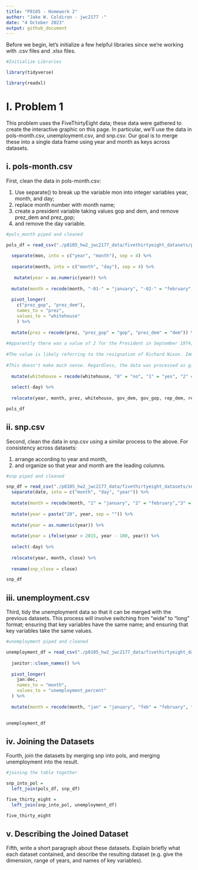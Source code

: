 ```yaml
---
title: "P8105 - Homework 2"
author: "Jake W. Coldiron - jwc2177 -"
date: "4 October 2023"
output: github_document
---
```


Before we begin, let's initialize a few helpful libraries since we're working with .csv files and .xlsx files.


```r
#Initialize Libraries

library(tidyverse)

library(readxl)
```

# I. Problem 1

This problem uses the FiveThirtyEight data; these data were gathered to create the interactive graphic on this page. In particular, we’ll use the data in pols-month.csv, unemployment.csv, and snp.csv. Our goal is to merge these into a single data frame using year and month as keys across datasets.

## i. pols-month.csv

First, clean the data in pols-month.csv:

1. Use separate() to break up the variable mon into integer variables year, month, and day;
1. replace month number with month name; 
1. create a president variable taking values gop and dem, and remove prez_dem and prez_gop; 
1. and remove the day variable.

```r
#pols_month piped and cleaned

pols_df = read_csv("./p8105_hw2_jwc2177_data/fivethirtyeight_datasets/pols-month.csv") %>% 
  
  separate(mon, into = c("year", "month"), sep = 4) %>% 
  
  separate(month, into = c("month", "day"), sep = 4) %>% 
  
   mutate(year = as.numeric(year)) %>% 
  
  mutate(month = recode(month, "-01-" = "january", "-02-" = "february", "-03-" = "march", "-04-" = "april", "-05-" = "may", "-06-" = "june", "-07-" = "july", "-08-" = "august", "-09-" = "september", "-10-" = "october", "-11-" = "november", "-12-" = "december")) %>% 
  
  pivot_longer(
    c("prez_gop", "prez_dem"),
    names_to = "prez",
    values_to = "whitehouse"
    ) %>% 
  
  mutate(prez = recode(prez, "prez_gop" = "gop", "prez_dem" = "dem")) %>% 
  
#Apparently there was a value of 2 for the President in September 1974, October 1974, November 1974, and December 1974. This does not make sense as the US only has one President at a time. 
  
#The value is likely referring to the resignation of Richard Nixon. Immediately after Nixon resigned on 9 August 1974, his  Vice President Gerald Ford was sworn in as President. If there was going to be a value of 2 for the President, then August 1974 would make the most sense, however there is no value of 2 in August 1974 only the aforementioned months. 
  
#This doesn't make much sense. Regardless, the data was processed as given.
  
  mutate(whitehouse = recode(whitehouse, "0" = "no", "1" = "yes", "2" = "yes")) %>% 
  
  select(-day) %>% 
  
  relocate(year, month, prez, whitehouse, gov_dem, gov_gop, rep_dem, rep_gop, sen_dem, sen_gop)

pols_df
```

## ii. snp.csv

Second, clean the data in snp.csv using a similar process to the above. For consistency across datasets:

1. arrange according to year and month, 
1. and organize so that year and month are the leading columns.

```r
#snp piped and cleaned

snp_df = read_csv("./p8105_hw2_jwc2177_data/fivethirtyeight_datasets/snp.csv") %>%
  separate(date, into = c("month", "day", "year")) %>% 
  
  mutate(month = recode(month, "1" = "january", "2" = "february","3" = "march","4" = "april","5" = "may","6" = "june","7" = "july","8" = "august","9" = "september","10" = "october","11" = "november","12" = "december")) %>% 
  
  mutate(year = paste("20", year, sep = "")) %>% 
  
  mutate(year = as.numeric(year)) %>% 
  
  mutate(year = ifelse(year > 2015, year - 100, year)) %>% 
  
  select(-day) %>% 
  
  relocate(year, month, close) %>% 
  
  rename(snp_close = close)

snp_df
```


## iii. unemployment.csv

Third, tidy the unemployment data so that it can be merged with the previous datasets. This process will involve switching from “wide” to “long” format; ensuring that key variables have the same name; and ensuring that key variables take the same values.

```r
#unemployment piped and cleaned

unemployment_df = read_csv("./p8105_hw2_jwc2177_data/fivethirtyeight_datasets/unemployment.csv") %>%
  
  janitor::clean_names() %>% 
  
  pivot_longer(
    jan:dec,
    names_to = "month",
    values_to = "unemployment_percent"
  ) %>% 
  
  mutate(month = recode(month, "jan" = "january", "feb" = "february", "mar" = "march", "apr" = "april", "may" = "may", "jun" = "june", "jul" = "july", "aug" = "august", "sep" = "september", "oct" = "october", "nov" = "november", "dec" = "december"))
  

unemployment_df

```

## iv. Joining the Datasets 

Fourth, join the datasets by merging snp into pols, and merging unemployment into the result.

```r
#joining the table together

snp_into_pol =
  left_join(pols_df, snp_df)

five_thirty_eight = 
  left_join(snp_into_pol, unemployment_df)

five_thirty_eight
```


## v. Describing the Joined Dataset 

Fifth, write a short paragraph about these datasets. Explain briefly what each dataset contained, and describe the resulting dataset (e.g. give the dimension, range of years, and names of key variables).
